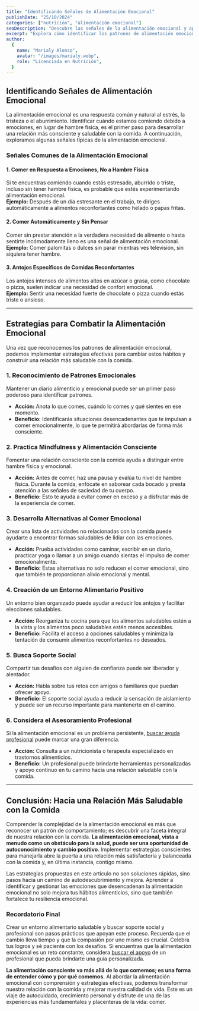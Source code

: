 ```yaml
---
title: "Identificando Señales de Alimentación Emocional"
publishDate: "25/10/2024"
categories: ["nutrición", "alimentación emocional"]
seoDescription: "Descubre las señales de la alimentación emocional y aprende estrategias para desarrollar una relación más consciente y saludable con la comida."
excerpt: "Explora cómo identificar los patrones de alimentación emocional y descubre estrategias para superarlos y fortalecer tu relación con la comida."
author:
  {
    name: "Marialy Alonso",
    avatar: "/images/marialy.webp",
    role: "Licenciada en Nutrición",
  }
---
```


## Identificando Señales de Alimentación Emocional

La alimentación emocional es una respuesta común y natural al estrés, la tristeza o el aburrimiento. Identificar cuándo estamos comiendo debido a emociones, en lugar de hambre física, es el primer paso para desarrollar una relación más consciente y saludable con la comida. A continuación, exploramos algunas señales típicas de la alimentación emocional.

### Señales Comunes de la Alimentación Emocional

#### 1. Comer en Respuesta a Emociones, No a Hambre Física

Si te encuentras comiendo cuando estás estresado, aburrido o triste, incluso sin tener hambre física, es probable que estés experimentando alimentación emocional.  
**Ejemplo:** Después de un día estresante en el trabajo, te diriges automáticamente a alimentos reconfortantes como helado o papas fritas.

#### 2. Comer Automáticamente y Sin Pensar

Comer sin prestar atención a la verdadera necesidad de alimento o hasta sentirte incómodamente lleno es una señal de alimentación emocional.  
**Ejemplo:** Comer palomitas o dulces sin parar mientras ves televisión, sin siquiera tener hambre.

#### 3. Antojos Específicos de Comidas Reconfortantes

Los antojos intensos de alimentos altos en azúcar o grasa, como chocolate o pizza, suelen indicar una necesidad de confort emocional.  
**Ejemplo:** Sentir una necesidad fuerte de chocolate o pizza cuando estás triste o ansioso.

---

## Estrategias para Combatir la Alimentación Emocional

Una vez que reconocemos los patrones de alimentación emocional, podemos implementar estrategias efectivas para cambiar estos hábitos y construir una relación más saludable con la comida.

### 1. Reconocimiento de Patrones Emocionales

Mantener un diario alimenticio y emocional puede ser un primer paso poderoso para identificar patrones.

- **Acción:** Anota lo que comes, cuándo lo comes y qué sientes en ese momento.
- **Beneficio:** Identificarás situaciones desencadenantes que te impulsan a comer emocionalmente, lo que te permitirá abordarlas de forma más consciente.

### 2. Practica Mindfulness y Alimentación Consciente

Fomentar una relación consciente con la comida ayuda a distinguir entre hambre física y emocional.

- **Acción:** Antes de comer, haz una pausa y evalúa tu nivel de hambre física. Durante la comida, enfócate en saborear cada bocado y presta atención a las señales de saciedad de tu cuerpo.
- **Beneficio:** Esto te ayuda a evitar comer en exceso y a disfrutar más de la experiencia de comer.

### 3. Desarrolla Alternativas al Comer Emocional

Crear una lista de actividades no relacionadas con la comida puede ayudarte a encontrar formas saludables de lidiar con las emociones.

- **Acción:** Prueba actividades como caminar, escribir en un diario, practicar yoga o llamar a un amigo cuando sientas el impulso de comer emocionalmente.
- **Beneficio:** Estas alternativas no solo reducen el comer emocional, sino que también te proporcionan alivio emocional y mental.

### 4. Creación de un Entorno Alimentario Positivo

Un entorno bien organizado puede ayudar a reducir los antojos y facilitar elecciones saludables.

- **Acción:** Reorganiza tu cocina para que los alimentos saludables estén a la vista y los alimentos poco saludables estén menos accesibles.
- **Beneficio:** Facilita el acceso a opciones saludables y minimiza la tentación de consumir alimentos reconfortantes no deseados.

### 5. Busca Soporte Social

Compartir tus desafíos con alguien de confianza puede ser liberador y alentador.

- **Acción:** Habla sobre tus retos con amigos o familiares que puedan ofrecer apoyo.
- **Beneficio:** El soporte social ayuda a reducir la sensación de aislamiento y puede ser un recurso importante para mantenerte en el camino.

### 6. Considera el Asesoramiento Profesional

Si la alimentación emocional es un problema persistente, [buscar ayuda profesional](/#precios) puede marcar una gran diferencia.

- **Acción:** Consulta a un nutricionista o terapeuta especializado en trastornos alimenticios.
- **Beneficio:** Un profesional puede brindarte herramientas personalizadas y apoyo continuo en tu camino hacia una relación saludable con la comida.

---

## Conclusión: Hacia una Relación Más Saludable con la Comida

Comprender la complejidad de la alimentación emocional es más que reconocer un patrón de comportamiento; es descubrir una faceta integral de nuestra relación con la comida. **La alimentación emocional, vista a menudo como un obstáculo para la salud, puede ser una oportunidad de autoconocimiento y cambio positivo**. Implementar estrategias conscientes para manejarla abre la puerta a una relación más satisfactoria y balanceada con la comida y, en última instancia, contigo mismo.

Las estrategias propuestas en este artículo no son soluciones rápidas, sino pasos hacia un camino de autodescubrimiento y mejora. Aprender a identificar y gestionar las emociones que desencadenan la alimentación emocional no solo mejora tus hábitos alimenticios, sino que también fortalece tu resiliencia emocional.

### Recordatorio Final

Crear un entorno alimentario saludable y buscar soporte social y profesional son pasos prácticos que apoyan este proceso. Recuerda que el cambio lleva tiempo y que la compasión por uno mismo es crucial. Celebra tus logros y sé paciente con los desafíos. Si encuentras que la alimentación emocional es un reto constante, considera [buscar el apoyo](/#precios) de un profesional que pueda brindarte una guía personalizada.

**La alimentación consciente va más allá de lo que comemos; es una forma de entender cómo y por qué comemos.** Al abordar la alimentación emocional con comprensión y estrategias efectivas, podemos transformar nuestra relación con la comida y mejorar nuestra calidad de vida. Este es un viaje de autocuidado, crecimiento personal y disfrute de una de las experiencias más fundamentales y placenteras de la vida: comer.
